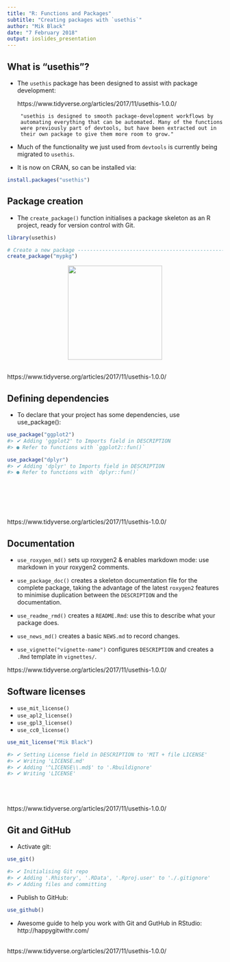 ```yaml
---
title: "R: Functions and Packages"
subtitle: "Creating packages with `usethis`"
author: "Mik Black"
date: "7 February 2018"
output: ioslides_presentation
---
```


## What is "usethis"?

 - The `usethis` package has been designed to assist with package development: 

    https://www.tidyverse.org/articles/2017/11/usethis-1.0.0/

        "usethis is designed to smooth package-development workflows by 
        automating everything that can be automated. Many of the functions 
        were previously part of devtools, but have been extracted out in 
        their own package to give them more room to grow."

 - Much of the functionality we just used from `devtools` is currently being migrated to `usethis`.
 
 - It is now on CRAN, so can be installed via:

```r
install.packages("usethis")
```

## Package creation

 - The `create_package()` function initialises a package skeleton as an R project, 
 ready for version control with Git.

```r
library(usethis)

# Create a new package -------------------------------------------------
create_package("mypkg")
```

<center><img src="pics/usethis-files.png" height="220"></center>

<BR>
https://www.tidyverse.org/articles/2017/11/usethis-1.0.0/

## Defining dependencies

 - To declare that your project has some dependencies, use use_package():

```r
use_package("ggplot2")
#> ✔ Adding 'ggplot2' to Imports field in DESCRIPTION
#> ● Refer to functions with `ggplot2::fun()`

use_package("dplyr")
#> ✔ Adding 'dplyr' to Imports field in DESCRIPTION
#> ● Refer to functions with `dplyr::fun()`
```

<BR><BR><BR><BR><BR>
https://www.tidyverse.org/articles/2017/11/usethis-1.0.0/

## Documentation

 - `use_roxygen_md()` sets up roxygen2 & enables markdown mode: use markdown in your roxygen2 comments.

 - `use_package_doc()` creates a skeleton documentation file for the complete package, taking the advantage of the latest `roxygen2` features to minimise duplication between the `DESCRIPTION` and the documentation.

 - `use_readme_rmd()` creates a `README.Rmd`: use this to describe what your package does.

 - `use_news_md()` creates a basic `NEWS.md` to record changes.

 - `use_vignette("vignette-name")` configures `DESCRIPTION` and creates a `.Rmd` template in `vignettes/`.

https://www.tidyverse.org/articles/2017/11/usethis-1.0.0/

## Software licenses

  - `use_mit_license()`
  - `use_apl2_license()`
  - `use_gpl3_license()`
  - `use_cc0_license()`
  
```r
use_mit_license("Mik Black")

#> ✔ Setting License field in DESCRIPTION to 'MIT + file LICENSE'
#> ✔ Writing 'LICENSE.md'
#> ✔ Adding '^LICENSE\\.md$' to '.Rbuildignore'
#> ✔ Writing 'LICENSE'
```

<BR><BR><BR>
https://www.tidyverse.org/articles/2017/11/usethis-1.0.0/

## Git and GitHub

 - Activate git:

```r
use_git()

#> ✔ Initialising Git repo
#> ✔ Adding '.Rhistory', '.RData', '.Rproj.user' to './.gitignore'
#> ✔ Adding files and committing
```

 - Publish to GitHub:

```r
use_github()
```

 - Awesome guide to help you work with Git and GutHub in RStudio: http://happygitwithr.com/

<BR>
https://www.tidyverse.org/articles/2017/11/usethis-1.0.0/
